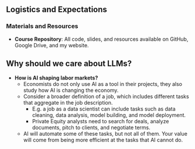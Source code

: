 ## Logistics and Expectations

### Materials and Resources
- **Course Repository**: All code, slides, and resources available on GitHub, Google Drive, and my website.

## Why should we care about LLMs?

- **How is AI shaping labor markets?**
  - Economists do not only use AI as a tool in their projects, they also study how AI is changing the economy.
  - Consider a broader definition of a job, which includes different tasks that aggregate in the job description. 
      - E.g. a job as a data scientist can include tasks such as data cleaning, data analysis, model building, and model deployment.
      - Private Equity analysts need to search for deals, analyze documents, pitch to clients, and negotiate terms.
  - AI will automate some of these tasks, but not all of them. Your value will come from being more efficient at the tasks that AI cannot do.